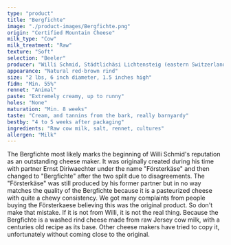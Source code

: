 ```yaml
---
type: "product"
title: "Bergfichte"
image: "./product-images/Bergfichte.png"
origin: "Certified Mountain Cheese"
milk_type: "Cow"
milk_treatment: "Raw"
texture: "Soft"
selection: "Beeler"
producer: "Willi Schmid, Städtlichäsi Lichtensteig (eastern Switzerland)"
appearance: "Natural red-brown rind"
size: "2 lbs, 6 inch diameter, 1.5 inches high"
fidm: "Min. 55%"
rennet: "Animal"
paste: "Extremely creamy, up to runny"
holes: "None"
maturation: "Min. 8 weeks"
taste: "Cream, and tannins from the bark, really barnyardy"
bestby: "4 to 5 weeks after packaging"
ingredients: "Raw cow milk, salt, rennet, cultures"
allergen: "Milk"
---
```


The Bergfichte most likely marks the beginning of Willi Schmid's reputation as an outstanding cheese maker. It was originally created during his time with partner Ernst Diriwaechter under the name "Försterkäse" and then changed to "Bergfichte" after the two split due to disagreements. The "Försterkäse" was still produced by his former partner but in no way matches the quality of the Bergfichte because it is a pasteurized cheese with quite a chewy consistency. We got many complaints from people buying the Försterkaese believing this was the original product. So don't make that mistake. If it is not from Willi, it is not the real thing. Because the Bergfichte is a washed rind cheese made from raw Jersey cow milk, with a centuries old recipe as its base. Other cheese makers have tried to copy it, unfortunately without coming close to the original.